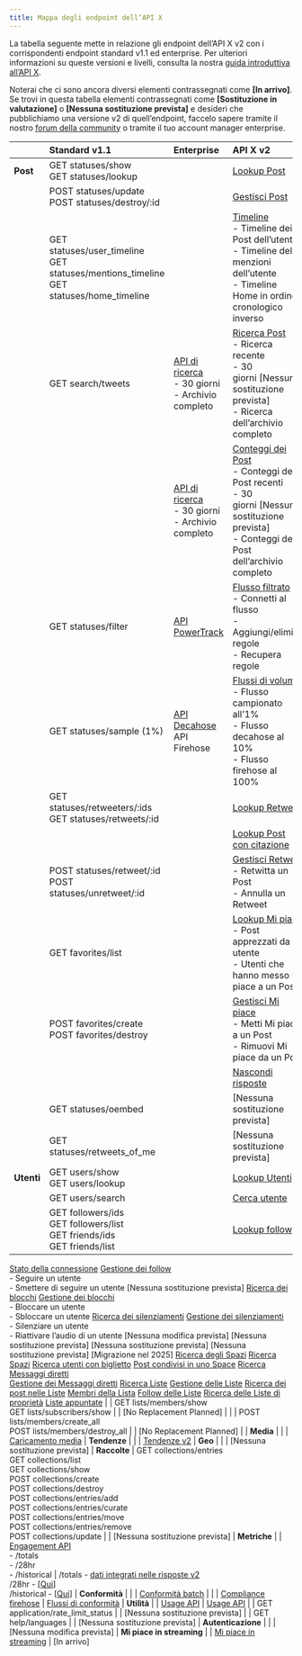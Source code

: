 ```yaml
---
title: Mappa degli endpoint dell’API X
---
```


La tabella seguente mette in relazione gli endpoint dell’API X v2 con i corrispondenti endpoint standard v1.1 ed enterprise. Per ulteriori informazioni su queste versioni e livelli, consulta la nostra [guida introduttiva all’API X](/it/x-api/getting-started/about-x-api).

Noterai che ci sono ancora diversi elementi contrassegnati come **\[In arrivo]**. Se trovi in questa tabella elementi contrassegnati come **\[Sostituzione in valutazione]** o **\[Nessuna sostituzione prevista]** e desideri che pubblichiamo una versione v2 di quell’endpoint, faccelo sapere tramite il nostro [forum della community](https://devcommunity.x.com/) o tramite il tuo account manager enterprise. 

|                     | Standard v1.1                                                                                                                                                                                                                                                                                                                     | Enterprise                                                                                                              | API X v2                                                                                                                                                                                                                                                                                          |
| :------------------ | :-------------------------------------------------------------------------------------------------------------------------------------------------------------------------------------------------------------------------------------------------------------------------------------------------------------------------------- | :---------------------------------------------------------------------------------------------------------------------- | :------------------------------------------------------------------------------------------------------------------------------------------------------------------------------------------------------------------------------------------------------------------------------------------------ |
| **Post**           | GET statuses/show <br />GET statuses/lookup                                                                                                                                                                                                                                                                                       |                                                                                                                         | [Lookup Post](/it/x-api/posts/lookup/introduction)                                                                                                                                                                                                                                                   |
|                     | POST statuses/update <br /> POST statuses/destroy/:id                                                                                                                                                                                                                                                                             |                                                                                                                         | [Gestisci Post](/it/x-api/posts/manage-tweets/introduction)                                                                                                                                                                                                                                          |
|                     | GET statuses/user\_timeline <br /> GET statuses/mentions\_timeline <br /> GET statuses/home\_timeline                                                                                                                                                                                                                             |                                                                                                                         | [Timeline](/it/x-api/posts/timelines/introduction)  <br />- Timeline dei Post dell’utente  <br />- Timeline delle menzioni dell’utente  <br />- Timeline Home in ordine cronologico inverso                                                                                                                                                |
|                     | GET search/tweets                                                                                                                                                                                                                                                                                                                 | [API di ricerca](/it/x-api/enterprise-gnip-2.0/fundamentals/search-api) <br />- 30 giorni  <br />- Archivio completo       | [Ricerca Post](/it/x-api/posts/search/introduction)  <br />- Ricerca recente  <br />- 30 giorni \[Nessuna sostituzione prevista]  <br />- Ricerca dell’archivio completo                                                                                                                             |
|                     |                                                                                                                                                                                                                                                                                                                                   | [API di ricerca](/it/x-api/enterprise-gnip-2.0/fundamentals/search-api)  <br />- 30 giorni  <br />- Archivio completo      | [Conteggi dei Post](/it/x-api/posts/counts/introduction)  <br />- Conteggi dei Post recenti  <br />- 30 giorni \[Nessuna sostituzione prevista]  <br />- Conteggi dei Post dell’archivio completo                                                                                                    |
|                     | GET statuses/filter                                                                                                                                                                                                                                                                                                               | [API PowerTrack](/it/x-api/enterprise-gnip-2.0/powertrack-api)                                                             | [Flusso filtrato](/it/x-api/posts/filtered-stream/introduction)  <br />- Connetti al flusso  <br />- Aggiungi/elimina regole  <br />- Recupera regole                                                                                                                                                |
|                     | GET statuses/sample (1%)                                                                                                                                                                                                                                                                                                          | [API Decahose](/it/x-api/enterprise-gnip-2.0/fundamentals/decahose-api)  <br />API Firehose                                | [Flussi di volume](/it/x-api/posts/volume-streams/introduction)  <br />- Flusso campionato all’1%  <br />- Flusso decahose al 10%   <br />- Flusso firehose al 100%                                                                                                                                  |
|                     | GET statuses/retweeters/:ids  <br />GET statuses/retweets/:id                                                                                                                                                                                                                                                                     |                                                                                                                         | [Lookup Retweet](/it/x-api/posts/retweets/introduction)                                                                                                                                                                                                                                              |
|                     |                                                                                                                                                                                                                                                                                                                                   |                                                                                                                         | [Lookup Post con citazione](/it/x-api/posts/quote-tweets)                                                                                                                                                                                                                                            |
|                     | POST statuses/retweet/:id  <br />POST statuses/unretweet/:id                                                                                                                                                                                                                                                                      |                                                                                                                         | [Gestisci Retweet](/it/x-api/posts/retweets/introduction)  <br />- Retwitta un Post  <br />- Annulla un Retweet                                                                                                                                                                                      |
|                     | GET favorites/list                                                                                                                                                                                                                                                                                                                |                                                                                                                         | [Lookup Mi piace](/it/x-api/posts/likes/introduction)  <br />- Post apprezzati da un utente  <br />- Utenti che hanno messo Mi piace a un Post                                                                                                                                                        |
|                     | POST favorites/create  <br />POST favorites/destroy                                                                                                                                                                                                                                                                               |                                                                                                                         | [Gestisci Mi piace](/it/x-api/posts/likes/introduction)  <br />- Metti Mi piace a un Post  <br />- Rimuovi Mi piace da un Post                                                                                                                                                                       |
|                     |                                                                                                                                                                                                                                                                                                                                   |                                                                                                                         | [Nascondi risposte](/it/x-api/posts/hide-replies/introduction)                                                                                                                                                                                                                                       |
|                     | GET statuses/oembed                                                                                                                                                                                                                                                                                                               |                                                                                                                         | \[Nessuna sostituzione prevista]                                                                                                                                                                                                                                                                  |
|                     | GET statuses/retweets\_of\_me                                                                                                                                                                                                                                                                                                     |                                                                                                                         | \[Nessuna sostituzione prevista]                                                                                                                                                                                                                                                                  |
| **Utenti**          | GET users/show  <br />GET users/lookup                                                                                                                                                                                                                                                                                            |                                                                                                                         | [Lookup Utenti](/it/x-api/users/lookup/introduction)                                                                                                                                                                                                                                                 |
|                     | GET users/search                                                                                                                                                                                                                                                                                                                  |                                                                                                                         | [Cerca utente](/it/x-api/users/search/introduction)                                                                                                                                                                                                                                                  |
|                     | GET followers/ids  <br />GET followers/list  <br />GET friends/ids  <br />GET friends/list                                                                                                                                                                                                                                        |                                                                                                                         | [Lookup follow](/it/x-api/users/follows/introduction)                                                                                                                                                                                                                                                |
[Stato della connessione](/it/x-api/fundamentals/data-dictionary#user)
[Gestione dei follow](/it/x-api/users/follows/introduction)  <br />- Seguire un utente  <br />- Smettere di seguire un utente
\[Nessuna sostituzione prevista]
[Ricerca dei blocchi](/it/x-api/users/blocks/introduction)
[Gestione dei blocchi](/it/x-api/users/blocks/introduction)  <br />- Bloccare un utente  <br />- Sbloccare un utente
[Ricerca dei silenziamenti](/it/x-api/users/mutes/introduction)
[Gestione dei silenziamenti](/it/x-api/users/mutes/introduction)  <br />- Silenziare un utente  <br />- Riattivare l’audio di un utente
\[Nessuna modifica prevista]
\[Nessuna sostituzione prevista]
\[Nessuna sostituzione prevista]
\[Nessuna sostituzione prevista]
\[Migrazione nel 2025]
[Ricerca degli Spazi](/it/x-api/spaces/lookup/introduction)
[Ricerca Spazi](/it/x-api/spaces/search/introduction)
[Ricerca utenti con biglietto](/it/x-api/spaces/retrieve-the-list-of-users-who-purchased-a-ticket-to-the-given-space)
[Post condivisi in uno Space](/it/x-api/spaces/retrieve-posts-from-a-space)
[Ricerca Messaggi diretti](/it/x-api/direct-messages/lookup/introduction)  <br />[Gestione dei Messaggi diretti](/it/x-api/direct-messages/manage/introduction)
[Ricerca Liste](/it/x-api/lists/list-lookup/introduction)
[Gestione delle Liste](/it/x-api/lists/manage-lists/introduction)
[Ricerca dei post nelle Liste](/it/x-api/posts/list-posts-timeline-by-list-id)
[Membri della Lista](/it/x-api/lists/list-members#list-members-lookup)
[Follow delle Liste](/it/x-api/lists/manage-lists/introduction)
[Ricerca delle Liste di proprietà](/it/x-api/lists/list-lookup/introduction)
[Liste appuntate](/it/x-api/lists/pinned-lists)
|                     | GET lists/members/show  <br />GET lists/subscribers/show                                                                                                                                                                                                                                                                          |                                                                                                                         | \[No Replacement Planned]                                                                                                                                                                                                                                                                         |
|                     | POST lists/members/create\_all  <br />POST lists/members/destroy\_all                                                                                                                                                                                                                                                             |                                                                                                                         | \[No Replacement Planned]                                                                                                                                                                                                                                                                         |
| **Media**           |                                                                                                                                                                                                                                                                                                                                   |                                                                                                                         | [Caricamento media](https://docs.x.com/x-api/media/introduction)
| **Tendenze**        |                                                                                                                                                                                                                                                                                                                                   |                                                                                                                         | [Tendenze v2](/it/x-api/trends/introduction)
| **Geo**             |                                                                                                                                                                                                                                                                                                                                   |                                                                                                                         | \[Nessuna sostituzione prevista]
| **Raccolte**        | GET collections/entries  <br />GET collections/list <br />GET collections/show <br />POST collections/create <br />POST collections/destroy  <br />POST collections/entries/add  <br />POST collections/entries/curate  <br />POST collections/entries/move  <br />POST collections/entries/remove  <br />POST collections/update |                                                                                                                         | \[Nessuna sostituzione prevista]
| **Metriche**        |                                                                                                                                                                                                                                                                                                                                   | [Engagement API](/it/enterprise-gnip-2.0/fundamentals/engagement-api)  <br />- /totals  <br />- /28hr  <br />- /historical | /totals - [dati integrati nelle risposte v2](/it/x-api/fundamentals/metrics)  <br />/28hr - \[[Qui](https://docs.x.com/x-api/posts/get-last-28hr-metrics-for-posts#get-last-28hr-metrics-for-posts)]  <br />/historical - \[[Qui](https://docs.x.com/x-api/posts/get-historical-metrics-for-posts)]
| **Conformità**      |                                                                                                                                                                                                                                                                                                                                   |                                                                                                                         | [Conformità batch](/it/x-api/compliance/batch-compliance/introduction)
|                     |                                                                                                                                                                                                                                                                                                                                   | [Compliance firehose](/it/x-api/enterprise-gnip-2.0/fundamentals/firehouse)                                                | [Flussi di conformità](/it/x-api/compliance/streams/introduction)
| **Utilità**         |                                                                                                                                                                                                                                                                                                                                   | [Usage API](/it/x-api/enterprise-gnip-2.0/fundamentals/usage)                                                              | [Usage API](/it/x-api/usage/introduction)
|                     | GET application/rate\_limit\_status                                                                                                                                                                                                                                                                                               |                                                                                                                         | \[Nessuna sostituzione prevista]
|                     | GET help/languages                                                                                                                                                                                                                                                                                                                |                                                                                                                         | \[Nessuna sostituzione prevista]
| **Autenticazione**  |                                                                                                                                                                                                                                                                                                                                   |                                                                                                                         | \[Nessuna modifica prevista]
| **Mi piace in streaming** |                                                                                                                                                                                                                                                                                                                                   | [Mi piace in streaming](/it/x-api/enterprise-gnip-2.0/fundamentals/decahose-api#streaming-likes)                                 | \[In arrivo]
